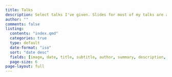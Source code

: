 ```yaml
---
title: Talks
description: Select talks I've given. Slides for most of my talks are available at [slides.jhelvy.com](https://slides.jhelvy.com/)<br>
author: ""
comments: false
listing:
  contents: "index.qmd"
  categories: true
  type: default
  date-format: "iso"
  sort: "date desc"
  fields: [image, date, title, subtitle, author, summary, description, extsite, repo]
  page-size: 6
page-layout: full
---
```

